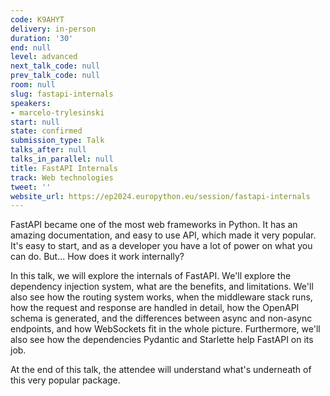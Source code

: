 ```yaml
---
code: K9AHYT
delivery: in-person
duration: '30'
end: null
level: advanced
next_talk_code: null
prev_talk_code: null
room: null
slug: fastapi-internals
speakers:
- marcelo-trylesinski
start: null
state: confirmed
submission_type: Talk
talks_after: null
talks_in_parallel: null
title: FastAPI Internals
track: Web technologies
tweet: ''
website_url: https://ep2024.europython.eu/session/fastapi-internals
---
```


FastAPI became one of the most web frameworks in Python. It has an amazing documentation, and easy to use API, which made it very popular. It's easy to start, and as a developer you have a lot of power on what you can do. But... How does it work internally?

In this talk, we will explore the internals of FastAPI. We'll explore the dependency injection system, what are the benefits, and limitations. We'll also see how the routing system works, when the middleware stack runs, how the request and response are handled in detail, how the OpenAPI schema is generated, and the differences between async and non-async endpoints, and how WebSockets fit in the whole picture. Furthermore, we'll also see how the dependencies Pydantic and Starlette help FastAPI on its job.

At the end of this talk, the attendee will understand what's underneath of this very popular package.
